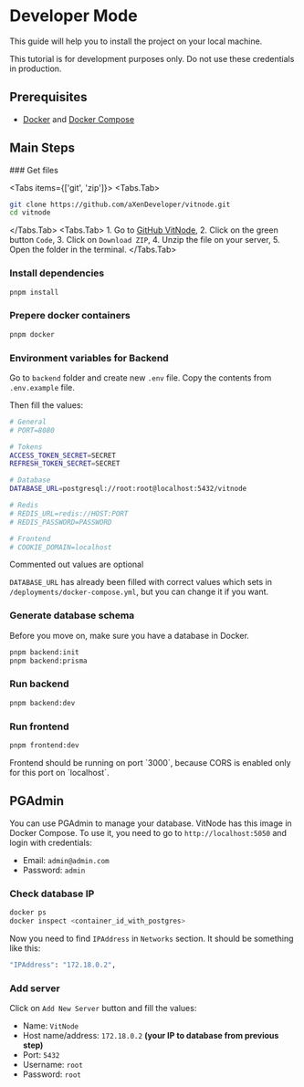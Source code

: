 
# Developer Mode

This guide will help you to install the project on your local machine.

<Callout type="error" emoji="❌">
  This tutorial is for development purposes only. Do not use these credentials in production.
</Callout>

## Prerequisites

- [Docker](https://www.docker.com/) and [Docker Compose](https://docs.docker.com/compose/)

## Main Steps

<Steps>
### Get files

<Tabs items={['git', 'zip']}>
  <Tabs.Tab>

```bash
git clone https://github.com/aXenDeveloper/vitnode.git
cd vitnode
```

  </Tabs.Tab>
  <Tabs.Tab>
    1. Go to [GitHub VitNode](https://github.com/aXenDeveloper/vitnode),
    2. Click on the green button `Code`,
    3. Click on `Download ZIP`,
    4. Unzip the file on your server,
    5. Open the folder in the terminal.
  </Tabs.Tab>
</Tabs>

### Install dependencies

```bash
pnpm install
```

### Prepere docker containers

```bash
pnpm docker
```

### Environment variables for Backend

Go to `backend` folder and create new `.env` file. Copy the contents from `.env.example` file.

Then fill the values:

```bash
# General
# PORT=8080

# Tokens
ACCESS_TOKEN_SECRET=SECRET
REFRESH_TOKEN_SECRET=SECRET

# Database
DATABASE_URL=postgresql://root:root@localhost:5432/vitnode

# Redis
# REDIS_URL=redis://HOST:PORT
# REDIS_PASSWORD=PASSWORD

# Frontend
# COOKIE_DOMAIN=localhost
```

<Callout type="info" emoji="ℹ️">
  Commented out values are optional
</Callout>

`DATABASE_URL` has already been filled with correct values which sets in `/deployments/docker-compose.yml`, but you can change it if you want.

### Generate database schema

Before you move on, make sure you have a database in Docker.

```bash
pnpm backend:init
pnpm backend:prisma
```

### Run backend

```bash
pnpm backend:dev
```

### Run frontend

```bash
pnpm frontend:dev
```

<Callout type="error" emoji="❌">
  Frontend should be running on port `3000`, because CORS is enabled only for this port on
  `localhost`.
</Callout>

</Steps>

## PGAdmin

You can use PGAdmin to manage your database. VitNode has this image in Docker Compose. To use it, you need to go to `http://localhost:5050` and login with credentials:

- Email: `admin@admin.com`
- Password: `admin`

<Steps>

### Check database IP

```bash
docker ps
docker inspect <container_id_with_postgres>
```

Now you need to find `IPAddress` in `Networks` section. It should be something like this:

```bash
"IPAddress": "172.18.0.2",
```

### Add server

Click on `Add New Server` button and fill the values:

- Name: `VitNode`
- Host name/address: `172.18.0.2` **(your IP to database from previous step)**
- Port: `5432`
- Username: `root`
- Password: `root`

</Steps>
